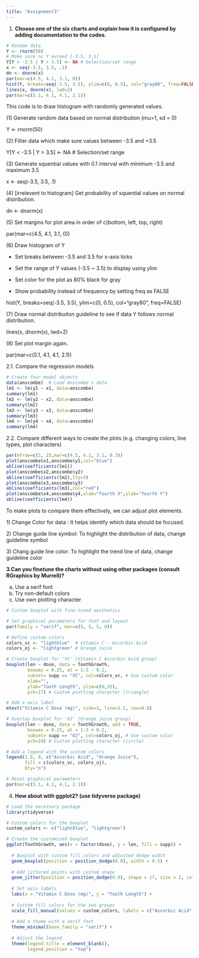 ---
title: "Assignment3"
---

1.  **Choose one of the six charts and explain how it is configured by adding documentation to the codes.**

```{r}
# Random data
Y <- rnorm(50)
# Make sure no Y exceed [-3.5, 3.5]
Y[Y < -3.5 | Y > 3.5] <- NA # Selection/set range
x <- seq(-3.5, 3.5, .1)
dn <- dnorm(x)
par(mar=c(4.5, 4.1, 3.1, 0))
hist(Y, breaks=seq(-3.5, 3.5), ylim=c(0, 0.5), col="gray80", freq=FALSE)
lines(x, dnorm(x), lwd=2)
par(mar=c(5.1, 4.1, 4.1, 2.1))

```

This code is to draw histogram with randomly generated values.

\(1\) Generate random data based on normal distribution (mu=1, sd = 0)

Y \<- rnorm(50)

\(2\) Filter data which make sure values between -3.5 and +3.5

Y\[Y \< -3.5 \| Y \> 3.5\] \<- NA \# Selection/set range

\(3\) Generate squential values with 0.1 interval with minimum -3.5 and maximum 3.5

x \<- seq(-3.5, 3.5, .1)

\(4\) \[irrelevent to histogram\] Get probability of squential values on normal distribution.

dn \<- dnorm(x)

\(5\) Set margins for plot area in order of c(bottom, left, top, right)

par(mar=c(4.5, 4.1, 3.1, 0))

\(6\) Draw histogram of Y

-   Set breaks between -3.5 and 3.5 for x-axis ticks

-   Set the range of Y values (-3.5 \~ 3.5) to display using ylim

-   Set color for the plot as 80% black for gray

-   Show probability instead of frequency by setting freq as FALSE

hist(Y, breaks=seq(-3.5, 3.5), ylim=c(0, 0.5), col="gray80", freq=FALSE)

\(7\) Draw normal distribuiton guideline to see if data Y follows normal distribution.

lines(x, dnorm(x), lwd=2)

\(8\) Set plot margin again.

par(mar=c(5.1, 4.1, 4.1, 2.1))

2.1. Compare the regression models

```{r}
# Create four model objects
data(anscombe)  # Load Anscombe's data
lm1 <- lm(y1 ~ x1, data=anscombe)
summary(lm1)
lm2 <- lm(y2 ~ x2, data=anscombe)
summary(lm2)
lm3 <- lm(y3 ~ x3, data=anscombe)
summary(lm3)
lm4 <- lm(y4 ~ x4, data=anscombe)
summary(lm4)


```

2.2. Compare different ways to create the plots (e.g. changing colors, line types, plot characters)

```{r}
par(mfrow=c(2, 2),mar=c(4.5, 4.1, 3.1, 0.3))
plot(anscombe$x1,anscombe$y1,col="blue")
abline(coefficients(lm1))
plot(anscombe$x2,anscombe$y2)
abline(coefficients(lm2),lty=3)
plot(anscombe$x3,anscombe$y3)
abline(coefficients(lm3),col="red")
plot(anscombe$x4,anscombe$y4,xlab="fourth X",ylab="fourth Y")
abline(coefficients(lm4))

```

To make plots to compare them effectively, we can adjust plot elements.

1\) Change Color for data : It helps identify which data should be focused.

2\) Change guide line symbol: To highlight the distribution of data, change guideline symbol

3\) Chang guide line color: To highlight the trend line of data, change guideline color

**3.Can you finetune the charts without using other packages (consult RGraphics by Murrell)?**

a.  Use a serif font
b.  Try non-default colors
c.  Use own plotting character

```{r}

# Custom boxplot with fine-tuned aesthetics

# Set graphical parameters for font and layout
par(family = "serif", mar=c(5, 5, 5, 0))

# Define custom colors
colors_vc <- "lightblue"  # Vitamin C - Ascorbic Acid
colors_oj <- "lightgreen" # Orange Juice

# Create boxplot for 'VC' (Vitamin C Ascorbic Acid group)
boxplot(len ~ dose, data = ToothGrowth,
        boxwex = 0.25, at = 1:3 - 0.2,
        subset= supp == "VC", col=colors_vc, # Use custom color
        xlab="",
        ylab="Tooth Length", ylim=c(0,35),
        pch=17) # Custom plotting character (triangle)

# Add x-axis label
mtext("Vitamin C Dose (mg)", side=1, line=2.5, cex=0.8)

# Overlay boxplot for 'OJ' (Orange Juice group)
boxplot(len ~ dose, data = ToothGrowth, add = TRUE,
        boxwex = 0.25, at = 1:3 + 0.2,
        subset= supp == "OJ", col=colors_oj, # Use custom color
        pch=19) # Custom plotting character (circle)

# Add a legend with the custom colors
legend(1.5, 9, c("Ascorbic Acid", "Orange Juice"), 
       fill = c(colors_vc, colors_oj), 
       bty="n")

# Reset graphical parameters
par(mar=c(5.1, 4.1, 4.1, 2.1))


```

4.  **How about with ggplot2? (use tidyverse package)**

```{r}
# Load the necessary package
library(tidyverse)

# Custom colors for the boxplot
custom_colors <- c("lightblue", "lightgreen")

# Create the customized boxplot
ggplot(ToothGrowth, aes(x = factor(dose), y = len, fill = supp)) +
  
  # Boxplot with custom fill colors and adjusted dodge width
  geom_boxplot(position = position_dodge(0.8), width = 0.5) +
  
  # Add jittered points with custom shape
  geom_jitter(position = position_dodge(0.8), shape = 17, size = 2, color = "black") +
  
  # Set axis labels
  labs(x = "Vitamin C Dose (mg)", y = "Tooth Length") +
  
  # Custom fill colors for the two groups
  scale_fill_manual(values = custom_colors, labels = c("Ascorbic Acid", "Orange Juice")) +
  
  # Add a theme with a serif font
  theme_minimal(base_family = "serif") +
  
  # Adjust the legend
  theme(legend.title = element_blank(),
        legend.position = "top")

```
